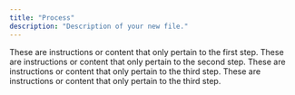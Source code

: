 ```yaml
---
title: "Process"
description: "Description of your new file."
---
```




<Steps>
  <Step title="Strategy">
    These are instructions or content that only pertain to the first step.
  </Step>

  <Step title="Development">
    These are instructions or content that only pertain to the second step.
  </Step>

  <Step title="Migration">
    These are instructions or content that only pertain to the third step.
  </Step>
  
  <Step title="Testing">
    These are instructions or content that only pertain to the third step.
  </Step>
</Steps>